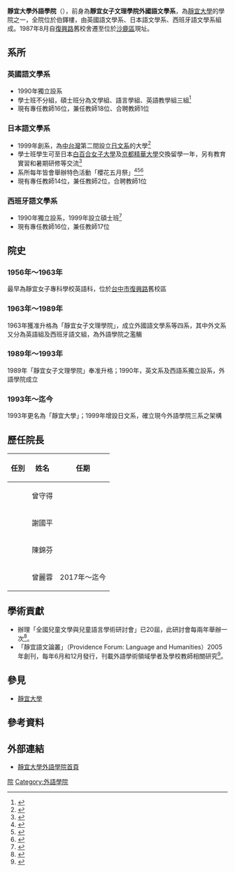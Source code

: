 {{Infobox University Department
|名稱 = 靜宜大學外語學院
|其他名稱 = College of Foreign Languages and Literature, Providence University
|徽標 = 
|徽标说明 = 外語學院院徽
|隸屬 = [[靜宜大學|靜宜大學]]
|建立時間 = 1990年
|類型 = [[私立|私立]]
|院長 = 
|教師 = 
|本科生 = 
|研究生 = 
|博士生 = 
|其他學生 = 
|地址 = {{ROC}}<br>{{TCG}}[[沙鹿區|沙鹿區]][[臺灣大道|臺灣大道]]七段200號
|網址 = {{URL|https://foreign.pu.edu.tw/index.php}}
|腳註 = 學院辦公室位在伯鐸樓二樓
|
}}

'''靜宜大學外語學院'''（{{lang-en|College of Foreign Languages and Literature, Providence University}}），前身為'''靜宜女子文理學院外國語文學系'''，為[[靜宜大學|靜宜大學]]的學院之一，全院位於伯鐸樓，由英國語文學系、日本語文學系、西班牙語文學系組成。1987年8月自[[復興路_(台中市區)|復興路]]舊校舍遷至位於[[沙鹿區|沙鹿區]]現址。

== 系所 ==
=== 英國語文學系 ===
* 1990年獨立設系
* 學士班不分組，碩士班分為文學組、語言學組、英語教學組三組<ref>{{Cite web|url=https://english.pu.edu.tw/p/412-1112-82.php?Lang=zh-tw|title=系所簡介|accessdate=2020-08-13|last=靜宜大學英國語文學系|work=|language=zh-TW}}</ref>
* 現有專任教師16位，兼任教師18位、合聘教師1位

=== 日本語文學系 ===
* 1999年創系，為[[中台灣|中台灣]]第二間設立[[日本語文學系|日文系]]的大學<ref>{{Cite web|url=https://japanese.pu.edu.tw/p/404-1086-4418.php?Lang=zh-tw|title=本系簡介-大學部|accessdate=2020-08-13|last=靜宜大學日本語文學系|work=|language=zh-TW}}</ref>
* 學士班學生可至日本[[白百合女子大學|白百合女子大學]]及[[京都精華大學|京都精華大學]]交換留學一年，另有教育實習和暑期研修等交流<ref>{{Cite web|url=https://www.chinatimes.com/realtimenews/20200329002469-260405?chdtv|title=靜宜大學日本語文學系 學生專業表現深獲各界肯定|accessdate=2020-08-13|last=陳世宗|work=中時新聞網|language=zh-TW}}</ref>
* 系所每年皆會舉辦特色活動「櫻花五月祭」<ref>{{Cite web|url=https://news.ltn.com.tw/news/life/breakingnews/2059786|title=靜宜大學日文系「櫻花五月祭-夢花火」開幕|accessdate=2020-08-13|last=歐素美|work=自由電子報|language=zh-TW}}</ref><ref>{{Cite web|url=https://today.line.me/tw/v2/article/eVR9jZ|title=靜宜大學日文系櫻花五月祭 展現學習創意及日語實力|accessdate=2020-08-13|last=中國廣播公司|work=|language=zh-TW}}</ref><ref>{{Cite web|url=https://www.chinatimes.com/realtimenews/20200524002575-260405?chdtv|title=靜宜大學櫻花5月祭「花信風」開幕 展現日本文化與學習成果|accessdate=2020-08-13|last=陳世宗|work=中時新聞網|language=zh-TW}}</ref>
* 現有專任教師14位，兼任教師2位，合聘教師1位

=== 西班牙語文學系 ===
* 1990年獨立設系，1999年設立碩士班<ref>{{Cite web|url=https://spanish.pu.edu.tw/p/412-1085-1511.php?Lang=zh-tw|title=系所沿革|accessdate=2020-08-13|last=靜宜大學西班牙語文學系|work=|language=zh-TW}}</ref>
* 現有專任教師16位，兼任教師17位

== 院史 ==
=== 1956年～1963年 ===
最早為靜宜女子專科學校英語科，位於[[台中市|台中市]][[復興路_(台中市區)|復興路]]舊校區

=== 1963年～1989年 ===
1963年獲准升格為「靜宜女子文理學院」，成立外國語文學系等四系，其中外文系又分為英語組及西班牙語文組，為外語學院之濫觴

=== 1989年～1993年 ===
1989年「靜宜女子文理學院」奉准升格；1990年，英文系及西語系獨立設系，外語學院成立

=== 1993年～迄今 ===
1993年更名為「靜宜大學」；1999年增設日文系，確立現今外語學院三系之架構

== 歷任院長 ==
{| class="wikitable"
|-
! 任別 !! 姓名 !! 任期
|-
|  || 曾守得 || 
|-
|  || 謝國平 || 
|-
|  || 陳錦芬 || 
|-
|  || 曾麗蓉 || 2017年～迄今
|}

== 學術貢獻 ==
* 辦理「全國兒童文學與兒童語言學術研討會」已20屆，此研討會每兩年舉辦一次<ref>{{Cite web|url=https://www.chinatimes.com/realtimenews/20180630001690-260405?chdtv|title=靜宜大學「兒童語言與文學研討會」 連續20年分享各國優良兒童文學作品|accessdate=2020-08-13|last=陳世宗|work=中時新聞網|language=zh-TW}}</ref>。
* 「靜宜語文論叢」（Providence Forum: Language and Humanities）2005年創刊，每年6月和12月發行，刊載外語學術領域學者及學校教師相關研究<ref>{{Cite web|url=http://readopac1.ncl.edu.tw/nclserialFront/search/guide/detail.jsp?mark=basic&dtdId=000075&sysId=0006493488&la=ch|title=靜宜語文論叢＝Providence Forum : Language and Humanities|accessdate=2020-08-13|last=中華民國出版期刊指南系統|work=國家圖書館|language=zh-TW}}</ref>。

== 參見 ==
* [[靜宜大學|靜宜大學]]

== 參考資料 ==
{{reflist}}

== 外部連結 ==
* [https://foreign.pu.edu.tw/index.php 靜宜大學外語學院首頁]


{{靜宜大學}}
[[Category:靜宜大學之院系所|院]]
[[Category:外語學院|Category:外語學院]]